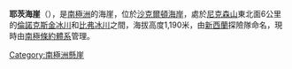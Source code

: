 {{Coord|83|23|S|169|10|E||display=title}}

'''耶茨海崖'''（{{lang-en|Yeates Bluff}}），是[[南極洲|南極洲]]的海崖，位於[[沙克爾頓海岸|沙克爾頓海岸]]，處於[[尼克森山|尼克森山]]東北面6公里的[[倫諾克斯金冰川|倫諾克斯金冰川]]和[[比弗冰川_(羅斯冰架)|比弗冰川]]之間，海拔高度1,190米，由[[新西蘭|新西蘭]]探險隊命名，現時由[[南極條約體系|南極條約體系]]管理。

{{DEFAULTSORT:Yeates Bluff}}
[[Category:南極洲懸崖|Category:南極洲懸崖]]


{{ShackletonCoast-geo-stub}}